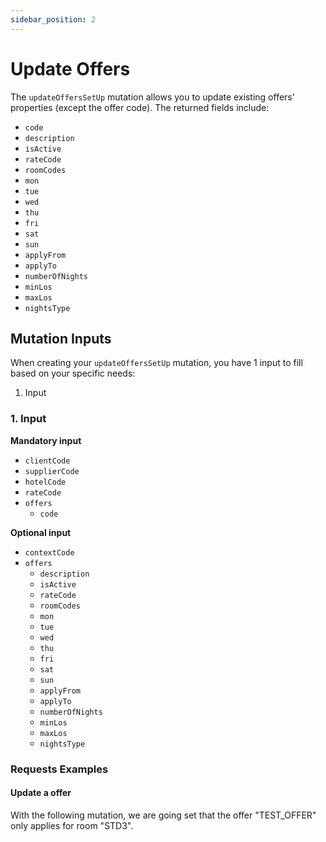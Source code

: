 ```yaml
---
sidebar_position: 2
---
```




# Update Offers

The `updateOffersSetUp` mutation allows you to update existing offers' properties (except the offer code). The returned fields include:

* `code`
* `description`
* `isActive`
* `rateCode`
* `roomCodes`
* `mon`
* `tue`
* `wed`
* `thu`
* `fri`
* `sat`
* `sun`
* `applyFrom`
* `applyTo`
* `numberOfNights`
* `minLos`
* `maxLos`
* `nightsType`

## Mutation Inputs

When creating your `updateOffersSetUp` mutation, you have 1 input to fill based on your specific needs:

1. Input

### 1. Input   

**Mandatory input**
* `clientCode`
* `supplierCode`
* `hotelCode`
* `rateCode`
* `offers`
	* `code`

**Optional input**
* `contextCode`
* `offers`
	* `description`
	* `isActive`
	* `rateCode`
	* `roomCodes`
	* `mon`
	* `tue`
	* `wed`
	* `thu`
	* `fri`
	* `sat`
	* `sun`
	* `applyFrom`
	* `applyTo`
	* `numberOfNights`
	* `minLos`
	* `maxLos`
	* `nightsType`

### Requests Examples

#### Update a offer

With the following mutation, we are going set that the offer "TEST_OFFER" only applies for room "STD3".

<GraphqlSample query={updateOffersSetUpMutation} variables={updateOffersSetUpVariables} />